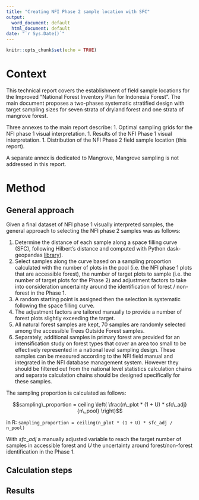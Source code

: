 ```yaml
---
title: "Creating NFI Phase 2 sample location with SFC"
output:
  word_document: default
  html_document: default
date: "`r Sys.Date()`"
---
```


```r
knitr::opts_chunk$set(echo = TRUE)
```

# Context 

This technical report covers the establishment of field sample locations for the Improved "National Forest Inventory Plan for Indonesia Forest". The main document proposes a two-phases systematic stratified design with target sampling sizes for seven strata of dryland forest and one strata of mangrove forest.

Three annexes to the main report describe:
1. Optimal sampling grids for the NFI phase 1 visual interpretation.
1. Results of the NFI Phase 1 visual interpretation.
1. Distribution of the NFI Phase 2 field sample location (this report).

A separate annex is dedicated to Mangrove, Mangrove sampling is not addressed in this report.


# Method

## General approach

Given a final dataset of NFI phase 1 visually interpreted samples, the general approach to selecting the NFI phase 2 samples was as follows:

1. Determine the distance of each sample along a space filling curve (SFC), following Hilbert's distance and computed with Python dask-geopandas [library](https://dask-geopandas.readthedocs.io/en/stable/docs/reference/api/dask_geopandas.GeoSeries.hilbert_distance.html)).
1. Select samples along the curve based on a sampling proportion calculated with the number of plots in the pool (i.e. the NFI phase 1 plots that are accessible forest), the number of target plots to sample (i.e. the number of target plots for the Phase 2) and adjustment factors to take into consideration uncertainty around the identification of forest / non-forest in the Phase 1. 
1. A random starting point is assigned then the selection is systematic following the space filling curve. 
1. The adjustment factors are tailored manually to provide a number of forest plots slightly exceeding the target.
1. All natural forest samples are kept, 70 samples are randomly selected among the accessible Trees Outside Forest samples.
1. Separately, additional samples in primary forest are provided for an intensification study on forest types that cover an area too small to be effectively represented in a national level sampling design. These samples can be measured according to the NFI field manual and integrated in the NFI database management system. However they should be filtered out from the national level statistics calculation chains and separate calculation chains should be designed specifically for these samples.

The sampling proportion is calculated as follows:

$$sampling\_proportion = ceiling \left( \frac{n\_plot * (1 + U) * sfc\_adj}{n\_pool} \right)$$

in R:
`sampling_proportion = ceiling(n_plot * (1 + U) * sfc_adj / n_pool)` 

With $sfc\_adj$ a manually adjusted variable to reach the target number of samples in accessible forest and $U$ the uncertainty around forest/non-forest identification in the Phase 1.

## Calculation steps



## Results

